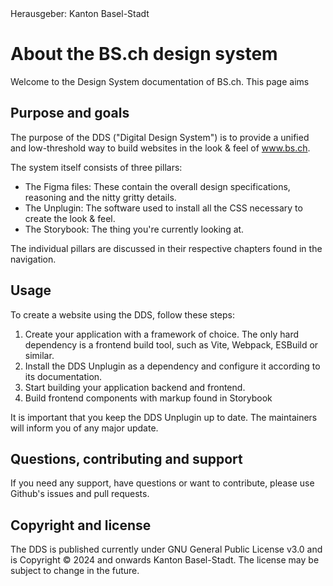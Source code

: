 
<Meta title="1. About the BS.ch Design system" />

<Unstyled>
<div className="flex whitespace-nowrap leading-none relative text-base lg:text-lg xl:text-2xl mb-50">
  <icon-symbol-baselstab aria-hidden="true" className="[&>svg]:mt-[0.18em] [&>svg]:text-[0.59em] [&>svg]:w-[1em] [&>svg]:h-[1.7em]" />
  <span className="h-[1.2083em] ml-[0.3em] pl-[0.25em] leading-[1.2em] border-l border-gray-900 font-bold"><span className="sr-only">Herausgeber: </span> Kanton Basel-Stadt </span>
</div>

# About the BS.ch design system

Welcome to the Design System documentation of BS.ch. This page aims

## Purpose and goals

The purpose of the DDS ("Digital Design System") is to provide a unified and low-threshold way to build websites in the look & feel of www.bs.ch.

The system itself consists of three pillars:
 * The Figma files: These contain the overall design specifications, reasoning and the nitty gritty details.
 * The Unplugin: The software used to install all the CSS necessary to create the look & feel.
 * The Storybook: The thing you're currently looking at.

The individual pillars are discussed in their respective chapters found in the navigation.

## Usage

To create a website using the DDS, follow these steps:

 1. Create your application with a framework of choice. The only hard dependency is a frontend build tool, such as Vite, Webpack, ESBuild or similar.
 2. Install the DDS Unplugin as a dependency and configure it according to its documentation.
 3. Start building your application backend and frontend.
 4. Build frontend components with markup found in Storybook

It is important that you keep the DDS Unplugin up to date. The maintainers will inform you of any major update.

## Questions, contributing and support

If you need any support, have questions or want to contribute, please use Github's issues and pull requests.

## Copyright and license

The DDS is published currently under GNU General Public License v3.0 and is Copyright © 2024 and onwards Kanton Basel-Stadt. The license may be subject to change in the future.
</Unstyled>
